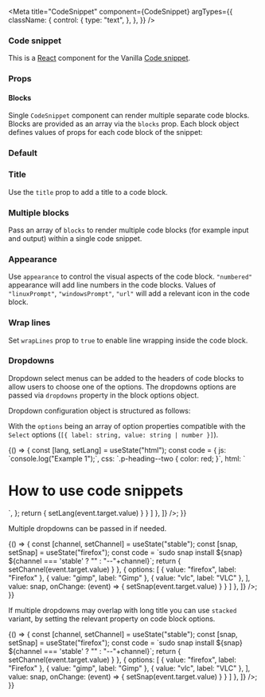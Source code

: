 

<Meta
  title="CodeSnippet"
  component={CodeSnippet}
  argTypes={{
    className: {
      control: {
        type: "text",
      },
    },
  }}
/>

### Code snippet

This is a [React](https://reactjs.org/) component for the Vanilla [Code snippet](https://docs.vanillaframework.io/base/code#code-snippet).

### Props

<ArgsTable of={CodeSnippet} />

#### Blocks

Single `CodeSnippet` component can render multiple separate code blocks. Blocks are provided as an array via the `blocks` prop. Each block object defines values of props for each code block of the snippet:

<ArgsTable of={CodeSnippetBlock} />

### Default

<Canvas>
  <Story name="Default">
    <CodeSnippet blocks={[ {code: "Mode: all Settings: maas_url=http://192.168.122.1:5240/MAAS"} ]} />
  </Story>
</Canvas>

### Title

Use the `title` prop to add a title to a code block.

<Canvas>
  <Story name="Title">
    <CodeSnippet blocks={[ { title: "Output", code: "Mode: all Settings: maas_url=http://192.168.122.1:5240/MAAS"} ]} />
  </Story>
</Canvas>

### Multiple blocks

Pass an array of `blocks` to render multiple code blocks (for example input and output) within a single code snippet.

<Canvas>
  <Story name="Multiple blocks">
    <CodeSnippet blocks={[
      { title: "JavaScript", code: "console.log('Vanilla');"},
      { title: "Output", code: "Vanilla" },
    ]} />
  </Story>
</Canvas>


### Appearance

Use `appearance` to control the visual aspects of the code block. `"numbered"` appearance will add line numbers in the code blocks.
Values of `"linuxPrompt"`, `"windowsPrompt"`, `"url"` will add a relevant icon in the code block.

<Canvas>
  <Story name="Appearance">
    <CodeSnippet blocks={[
       { title: "Install on Linux", appearance: CodeSnippetBlockAppearance.LINUX_PROMPT, code: "snap install toto"},
       { title: "Install on Windows", appearance: CodeSnippetBlockAppearance.WINDOWS_PROMPT, code: "snap install toto"},
       { title: "Get from the Store", appearance: CodeSnippetBlockAppearance.URL, code: "http://snapcraft.io/toto"} ,
     ]}/>
    <CodeSnippet blocks={[
       { appearance: CodeSnippetBlockAppearance.NUMBERED,
         code: `#!/bin/bash
set -eu . $CONJURE_UP_SPELLSDIR/sdk/common.sh
if [[ "$JUJU_PROVIDERTYPE" == "lxd" ]]; then
  debug "Running pre-deploy for $CONJURE_UP_SPELL"
  sed "s/##MODEL##/$JUJU_MODEL/" $(scriptPath)/lxd-profile.yaml | lxc profile edit "juju-$JUJU_MODEL" || exposeResult "Failed to set profile" $? "false"
fi
exposeResult "Successful pre-deploy." 0 "true"`
       },
     ]}/>
  </Story>
</Canvas>

### Wrap lines

Set `wrapLines` prop to `true` to enable line wrapping inside the code block.

<Canvas>
  <Story name="Wrap lines">
    <CodeSnippet blocks={[
       { appearance: CodeSnippetBlockAppearance.NUMBERED,
         wrapLines: true,
         code: `#!/bin/bash
set -eu . $CONJURE_UP_SPELLSDIR/sdk/common.sh
if [[ "$JUJU_PROVIDERTYPE" == "lxd" ]]; then
  debug "Running pre-deploy for $CONJURE_UP_SPELL"
  sed "s/##MODEL##/$JUJU_MODEL/" $(scriptPath)/lxd-profile.yaml | lxc profile edit "juju-$JUJU_MODEL" || exposeResult "Failed to set profile" $? "false"
fi
exposeResult "Successful pre-deploy." 0 "true"`
       },
     ]}/>
  </Story>
</Canvas>

### Dropdowns

Dropdown select menus can be added to the headers of code blocks to allow users to choose one of the options. The dropdowns options are passed via `dropdowns` property in the block options object.

Dropdown configuration object is structured as follows:
<ArgsTable of={CodeSnippetDropdown} />

With the `options` being an array of option properties compatible with the `Select` options (`[{ label: string, value: string | number }]`).

<Canvas>
  <Story name="Dropdown">
  {() => {
    const [lang, setLang] = useState("html");
    const code = {
      js: `console.log("Example 1");`,
      css: `.p-heading--two { color: red; }`,
      html: `<h1 class="p-heading--two">How to use code snippets</h1>`,
    };
    return <CodeSnippet blocks={[
       {
         code: code[lang],
         dropdowns: [
           { options: [
              { value: "js", label: "JS" },
              { value: "css", label: "CSS" },
              { value: "html", label: "HTML" },
            ],
            value: lang,
            onChange: (event) => { setLang(event.target.value) }
           }
         ]
       },
     ]} />;
  }}
  </Story>
</Canvas>

Multiple dropdowns can be passed in if needed.

<Canvas>
  <Story name="Dropdowns">
  {() => {
    const [channel, setChannel] = useState("stable");
    const [snap, setSnap] = useState("firefox");
    const code = `sudo snap install ${snap} ${channel === 'stable' ? "" : "--"+channel}`;
    return <CodeSnippet blocks={[
       {
         title: "Install snap",
         code: code,
         dropdowns: [
           { options: [
              { value: "stable", label: "stable" },
              { value: "candidate", label: "candidate" },
              { value: "beta", label: "beta" },
              { value: "edge", label: "edge" },
            ],
            value: channel,
            onChange: (event) => { setChannel(event.target.value) }
           },
           { options: [
              { value: "firefox", label: "Firefox" },
              { value: "gimp", label: "Gimp" },
              { value: "vlc", label: "VLC" },
            ],
            value: snap,
            onChange: (event) => { setSnap(event.target.value) }
           }
         ]
       },
     ]} />;
  }}
  </Story>
</Canvas>

If multiple dropdowns may overlap with long title you can use `stacked` variant, by setting the relevant property on code block options.

<Canvas>
  <Story name="DropdownsStacked">
  {() => {
    const [channel, setChannel] = useState("stable");
    const [snap, setSnap] = useState("firefox");
    const code = `sudo snap install ${snap} ${channel === 'stable' ? "" : "--"+channel}`;
    return <CodeSnippet blocks={[
       {
         title: "Install Firefox, Gimp or VLC as a snap from different channels using command line",
         code: code,
         stacked: true,
         dropdowns: [
           { options: [
              { value: "stable", label: "stable" },
              { value: "candidate", label: "candidate" },
              { value: "beta", label: "beta" },
              { value: "edge", label: "edge" },
            ],
            value: channel,
            onChange: (event) => { setChannel(event.target.value) }
           },
           { options: [
              { value: "firefox", label: "Firefox" },
              { value: "gimp", label: "Gimp" },
              { value: "vlc", label: "VLC" },
            ],
            value: snap,
            onChange: (event) => { setSnap(event.target.value) }
           }
         ]
       },
     ]} />;
  }}
  </Story>
</Canvas>
